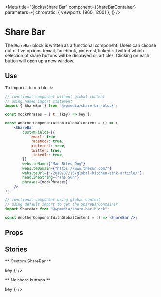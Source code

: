 
<Meta
	title="Blocks/Share Bar"
	component={ShareBarContainer}
	parameters={{
		chromatic: { viewports: [960, 1200] },
	}}
/>

# Share Bar

The `ShareBar` block is written as a functional component. Users can choose out of five options (email, facebook, pinterest, linkedin, twitter) which selection of share buttons will be displayed on articles. Clicking on each button will open up a new window.

## Use

To import it into a block:

```jsx
// functional component without global content
// using named import statement
import { ShareBar } from "@wpmedia/share-bar-block";

const mockPhrases = { t: (key) => key };

const AnotherComponentWithoutGlobalContent = () => (
	<ShareBar
		customFields={{
			email: true,
			facebook: true,
			pinterest: true,
			twitter: true,
			linkedIn: true,
		}}
		websiteName={"Man Bites Dog"}
		websiteDomain={"https://www.thesun.com/"}
		websiteUrl={"/2019/07/15/global-kitchen-sink-article/"}
		headlineString={"The Sun"}
		phrases={mockPhrases}
	/>
);
```

```jsx
// functional component using global content
// using default import to get the ShareBarContainer
import ShareBar from "@wpmedia/share-bar-block";

const AnotherComponentWithGlobalContent = () => <ShareBar />;
```

## Props

<Props of={ShareBarContainer} />

## Stories

** Custom ShareBar **

<Preview>
	<Story name="Custom ShareBar" height="700px">
		<ShareBar
			customFields={{
				email: boolean("Email", true),
				facebook: boolean("Facebook", true),
				pinterest: boolean("Pinterest", true),
				twitter: boolean("Twitter", true),
				linkedIn: boolean("Linkedin", true),
			}}
			websiteName={text("headlineString", "Man Bites Dog")}
			websiteDomain={text("websiteDomain", "https://www.thesun.com/")}
			websiteUrl={text("websiteUrl", "/2019/07/15/global-kitchen-sink-article/")}
			headlineString={text("websiteName", "The Sun")}
			phrases={{ t: (key) => key }}
		/>
	</Story>
</Preview>

** No share buttons **

<Preview>
	<Story name="No Share Buttons" height="700px">
		<ShareBar
			websiteName={text("headlineString", "Man Bites Dog")}
			websiteDomain={text("websiteDomain", "https://www.thesun.com/")}
			websiteUrl={text("websiteUrl", "/2019/07/15/global-kitchen-sink-article/")}
			headlineString={text("websiteName", "The Sun")}
			phrases={{ t: (key) => key }}
		/>
	</Story>
</Preview>
